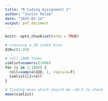 ```yaml
---
title: "R Coding Assignment 2"
author: "Justin Pelak"
date: "2025-02-14"
output: pdf_document
---
```


```r
knitr::opts_chunk$set(echo = TRUE)
```

```r
# creating a 20 sided dice
d20=c(1:20)

# roll 1000 times
simlist=numeric(1000)
for (i in 1:1000) {
  roll=sample(d20, 1, replace=T)
  simlist[i]=roll
}

# finding mean which should be ~10.5 to check
mean(simlist)
```
